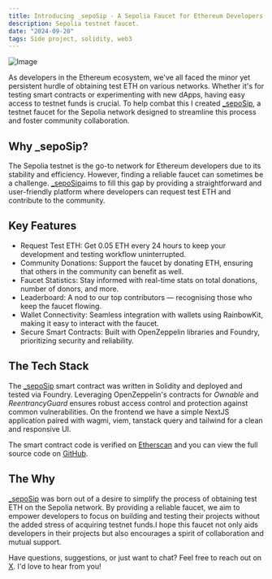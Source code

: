 ```yaml
---
title: Introducing _sepoSip - A Sepolia Faucet for Ethereum Developers
description: Sepolia testnet faucet.
date: "2024-09-20"
tags: Side project, solidity, web3
---
```


<img src="/sepo.png" width={718} height={404} alt="Image" />


As developers in the Ethereum ecosystem, we've all faced the minor yet persistent hurdle of obtaining test ETH on various networks. Whether it's for testing smart contracts or experimenting with new dApps, having easy access to testnet funds is crucial.  To help combat this I created [_sepoSip](https://sepo-sip.vercel.app/), a testnet faucet for the Sepolia network designed to streamline this process and foster community collaboration.

## Why _sepoSip?

The Sepolia testnet is the go-to network for Ethereum developers due to its stability and efficiency. However, finding a reliable faucet can sometimes be a challenge. [_sepoSip](https://sepo-sip.vercel.app/)aims to fill this gap by providing a straightforward and user-friendly platform where developers can request test ETH and contribute to the community.

## Key Features

- Request Test ETH: Get 0.05 ETH every 24 hours to keep your development and testing workflow uninterrupted.
- Community Donations: Support the faucet by donating ETH, ensuring that others in the community can benefit as well.
- Faucet Statistics: Stay informed with real-time stats on total donations, number of donors, and more.
- Leaderboard: A nod to our top contributors — recognising those who keep the faucet flowing.
- Wallet Connectivity: Seamless integration with wallets using RainbowKit, making it easy to interact with the faucet.
- Secure Smart Contracts: Built with OpenZeppelin libraries and Foundry, prioritizing security and reliability.

## The Tech Stack

The [_sepoSip](https://sepo-sip.vercel.app/) smart contract was written in Solidity and deployed and tested via Foundry. Leveraging OpenZeppelin's contracts for *Ownable* and *ReentrancyGuard* ensures robust access control and protection against common vulnerabilities. On the frontend we have a simple NextJS application paired with wagmi, viem, tanstack query and tailwind for a clean and responsive UI.

The smart contract code is verified on [Etherscan](https://sepolia.etherscan.io/address/0x9c1bf4facda0312df3a377d14d0c2429df96a044#code) and you can view the full source code on [GitHub](https://github.com/shan8851/Sepo-Sip).

## The Why

[_sepoSip](https://sepo-sip.vercel.app/) was born out of a desire to simplify the process of obtaining test ETH on the Sepolia network. By providing a reliable faucet, we aim to empower developers to focus on building and testing their projects without the added stress of acquiring testnet funds.I hope this faucet not only aids developers in their projects but also encourages a spirit of collaboration and mutual support.

Have questions, suggestions, or just want to chat? Feel free to reach out on [X](https://x.com/shan8851). I'd love to hear from you!
